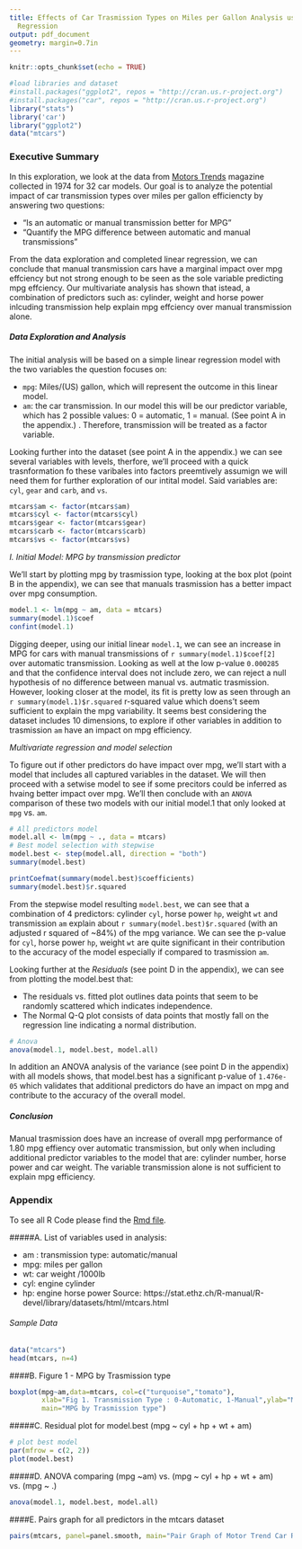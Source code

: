 ```yaml
---
title: Effects of Car Trasmission Types on Miles per Gallon Analysis using Linear
  Regression
output: pdf_document
geometry: margin=0.7in
---
```


```r
knitr::opts_chunk$set(echo = TRUE)
```

```r
#load libraries and dataset
#install.packages("ggplot2", repos = "http://cran.us.r-project.org")
#install.packages("car", repos = "http://cran.us.r-project.org")
library("stats")
library('car')
library("ggplot2")
data("mtcars")
```
### Executive Summary
In this exploration, we look at the data from [Motors Trends](https://stat.ethz.ch/R-manual/R-devel/library/datasets/html/mtcars.html) magazine collected in 1974 for 32 car models. Our goal is to analyze the potential impact of car transmission types over miles per gallon efficiencty by answering two questions:

- “Is an automatic or manual transmission better for MPG”
- "Quantify the MPG difference between automatic and manual transmissions"

From the data exploration and completed linear regression, we can conclude that manual transmission cars have a marginal impact over mpg effciency but not strong enough to be seen as the sole variable predicting mpg effciency. Our multivariate analysis has shown that istead, a combination of predictors such as: cylinder, weight and horse power inlcuding transmission help explain mpg effciency over manual transmission alone.

##### Data Exploration and Analysis
The initial analysis will be based on a simple linear regression model with the two variables the question focuses on:

- `mpg`: Miles/(US) gallon, which will represent the outcome in this linear model.
- `am`: the car transmission. In our model this will be our predictor variable, which has 2 possible values: 0 = automatic, 1 = manual. (See point A in the appendix.) . Therefore, transmission will be treated as a factor variable.

Looking further into the dataset (see point A in the appendix.) we can see several variables with levels, therfore, we'll proceed with a quick trasnformation fo these varibales into factors preemtively assumign we will need them for further exploration of our intital model. Said variables are: `cyl`, `gear` and `carb`, and `vs`.
```r
mtcars$am <- factor(mtcars$am)
mtcars$cyl <- factor(mtcars$cyl)
mtcars$gear <- factor(mtcars$gear)
mtcars$carb <- factor(mtcars$carb)
mtcars$vs <- factor(mtcars$vs)
```

*I. Initial Model: MPG by transmission predictor*

We'll start by plotting mpg by trasmission type, looking at the box plot (point B in the appendix), we can see that manuals trasmission has a better impact over mpg consumption.
```r
model.1 <- lm(mpg ~ am, data = mtcars)
summary(model.1)$coef
confint(model.1)
```
Digging deeper, using our initial linear `model.1`, we can see an increase in MPG for cars with manual transmissions of `r summary(model.1)$coef[2]` over automatic transmission. Looking as well at the low p-value `0.000285` and that the confidence interval does not include zero, we can reject a null hypothesis of no difference between manual vs. autmatic trasmission. However, looking closer at the model, its fit is pretty low as seen through an 
`r summary(model.1)$r.squared` r-squared value which doens't seem sufficient to explain the mpg variability. 
It seems best considering the dataset includes 10 dimensions, to explore if other variables in addition to trasmission `am` have an impact on mpg efficiency.

*Multivariate regression and model selection*

To figure out if other predictors do have impact over mpg, we'll start with a model that includes all captured variables in the dataset. 
We will then proceed with a setwise model to see if some precitors could be inferred as hvaing better impact over mpg.
We'll then conclude with an `ANOVA` comparison of these two models with our initial model.1 that only looked at `mpg` vs. `am`.
```r
# All predictors model
model.all <- lm(mpg ~ ., data = mtcars) 
# Best model selection with stepwise
model.best <- step(model.all, direction = "both")
summary(model.best)
```

```r
printCoefmat(summary(model.best)$coefficients)
summary(model.best)$r.squared
```
From the stepwise model resulting `model.best`, we can see that a combination of 4 predictors: cylinder `cyl`, horse power `hp`, weight `wt` and transmission `am` explain about `r summary(model.best)$r.squared` (with an adjusted r squared of ~84%) of the mpg variance. We can see the p-value for `cyl`, horse power `hp`, weight `wt` are quite significant in their contribution to the accuracy of the model especially if compared to trasmission `am`. 

Looking further at the *Residuals* (see point D in the appendix), we can see from plotting the model.best that:

- The residuals vs. fitted plot outlines data points that seem to be randomly scattered which indicates independence.
- The Normal Q-Q plot consists of data points that mostly fall on the regression line indicating a normal distribution.

```r
# Anova
anova(model.1, model.best, model.all)
```
In addition an ANOVA analysis of the variance (see point D in the appendix) with all models shows, that model.best has a significant p-value of `1.476e-05` which validates that additional predictors do have an impact on mpg and contribute to the accuracy of the overall model.

##### Conclusion
Manual trasmission does have an increase of overall mpg performance of 1.80 mpg effiency over automatic transmission, but only when including additional predictor variables to the model that are: cylinder number, horse power and car weight. The variable transmission alone is not sufficient to explain mpg efficiency.


\newpage

### Appendix
To see all R Code please find the [Rmd file](http://github.com/minitelle/regmod/motorstrend.rmd).

#####A. List of variables used in analysis:

- am : transmission type: automatic/manual
- mpg: miles per gallon
- wt: car weight /1000lb
- cyl: engine cylinder
- hp: engine horse power
Source: https://stat.ethz.ch/R-manual/R-devel/library/datasets/html/mtcars.html

###### Sample Data
```r
data("mtcars")
head(mtcars, n=4)
```

####B. Figure 1 - MPG by Trasmission type
```r
boxplot(mpg~am,data=mtcars, col=c("turquoise","tomato"),
        xlab="Fig 1. Transmission Type : 0-Automatic, 1-Manual",ylab="Mileage mpg",
        main="MPG by Trasmission type")
```

#####C. Residual plot for model.best (mpg ~ cyl + hp + wt + am)
```r
# plot best model
par(mfrow = c(2, 2))
plot(model.best)
```

#####D. ANOVA comparing (mpg ~am) vs. (mpg ~ cyl + hp + wt + am) vs. (mpg ~ .)
```r
anova(model.1, model.best, model.all)
```

####E. Pairs graph for all predictors in the mtcars dataset
```r
pairs(mtcars, panel=panel.smooth, main="Pair Graph of Motor Trend Car Road Tests")
```

